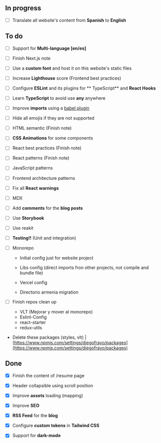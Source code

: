 ## In progress

- [ ] Translate all website's content from **Spanish** to **English**

## To do

- [ ] Support for **Multi-language [en/es]**

- [ ] Finish Next.js note

- [ ] Use a **custom font** and host it on this website's static files

- [ ] Increase **Lighthouse** score (Frontend best practices)

- [ ] Configure **ESLint** and its plugins for ** TypeScript** and **React Hooks**

- [ ] Learn **TypeScript** to avoid use **any** anywhere

- [ ] Improve **imports** using a [babel plugin](https://www.npmjs.com/package/babel-plugin-import)

- [ ] Hide all emojis if they are not supported

- [ ] HTML semantic (Finish note)

- [ ] **CSS Animations** for some components

- [ ] React best practices (Finish note)

- [ ] React patterns (Finish note)

- [ ] JavaScript patterns

- [ ] Frontend architecture patterns

- [ ] Fix all **React** **warnings**

- [ ] MDX

- [ ] Add **comments** for the **blog posts**

- [ ] Use **Storybook**

- [ ] Use reakit

- [ ] **Testing!!** (Unit and integration)

- [ ] Monorepo

  - Initial config just for website project

  - Libs config (direct imports fron other projects, not compile and bundle file)

  - Vercel config

  - Directorio armenia migration

- [ ] Finish repos clean up

  - VLT (Mejorar y mover al monorepo)
  - Eslint-Config
  - react-starter
  - redux-utils

- Delete these packages (styles, vlt) | [https://www.npmjs.com/settings/diegofrayo/packages](https://www.npmjs.com/settings/diegofrayo/packages)

## Done

- [x] Finish the content of <Link href={DATA.routes.RESUME}>/resume</Link> page

- [x] Header collapsible using scroll position

- [x] Improve **assets** loading (mapping)

- [x] Improve **SEO**

- [x] **RSS Feed** for the **blog**

- [x] Configure **custom tokens** in **Tailwind CSS**

- [x] Support for **dark-mode**
